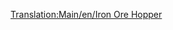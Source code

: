 [[Translation:Main/en/Iron Ore Hopper]]{{en/-}}{{ru/Железнодорожное ТС|Picture=[[File:en/Ironorehopper.png]]
|Имя=Хоппер для железной руды
|НормЦена=£1,398 ($2,796)
|НормМасса=19 / 49 т
|НормЁмкость=30 тонн железной руды
|МоноЦена=£1,398 ($2,796)
|МоноМасса=19 / 54 т
|МоноЁмкость=35 тонн железной руды
|МагЦена=£1,398 ($2,796)
|МагМасса=19 / 56 т
|МагЁмкость=37 тонн железной руды
|Опис=[[Main/ru/Хоппер для железной руды|Хоппер для железной руды]] перевозит [[Main/ru/Железная руда|железную руду]]. Доступен только в [[Main/en/Климат/Ru#Умеренный|умеренном]] климате.
}}